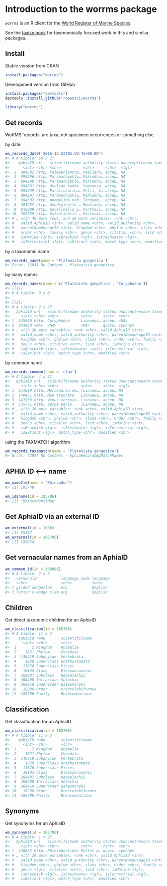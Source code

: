 <!--
%\VignetteEngine{knitr::knitr}
%\VignetteIndexEntry{Introduction to the worrms package}
%\VignetteEncoding{UTF-8}
-->



Introduction to the worrms package
==================================

`worrms` is an R client for the [World Register of Marine Species](http://www.marinespecies.org/).

See the [taxize book](https://taxize.dev) for taxonomically focused work
in this and similar packages.

## Install

Stable version from CRAN


```r
install.packages("worrms")
```

Development version from GitHub


```r
install.packages("devtools")
devtools::install_github("ropensci/worrms")
```


```r
library("worrms")
```

## Get records

WoRMS 'records' are taxa, not specimen occurrences or something else.

by date


```r
wm_records_date('2016-12-23T05:59:45+00:00')
#> # A tibble: 50 x 27
#>    AphiaID url   scientificname authority status unacceptreason taxonRankID
#>      <int> <chr> <chr>          <chr>     <chr>  <lgl>                <int>
#>  1  894302 http… Paleopolymorp… Vasilenk… accep… NA                     220
#>  2  894296 http… Parapachyphlo… Miklukho… accep… NA                     220
#>  3  894298 http… Parapachyphlo… Miklukho… accep… NA                     220
#>  4  894301 http… Ovulina radia… Seguenza… accep… NA                     220
#>  5  894299 http… Parafissurina… Petri, 1… accep… NA                     220
#>  6  894297 http… Parapachyphlo… Miklukho… accep… NA                     220
#>  7  894303 http… Anomalina nod… Terquem,… accep… NA                     220
#>  8  901957 http… Gaudryinella … Moullade… accep… NA                     220
#>  9  916899 http… Gavelinella p… Porthaul… accep… NA                     220
#> 10  902959 http… Valvulineria … Kicinski… accep… NA                     220
#> # … with 40 more rows, and 20 more variables: rank <chr>,
#> #   valid_AphiaID <int>, valid_name <chr>, valid_authority <chr>,
#> #   parentNameUsageID <int>, kingdom <chr>, phylum <chr>, class <chr>,
#> #   order <chr>, family <chr>, genus <chr>, citation <chr>, lsid <chr>,
#> #   isMarine <int>, isBrackish <lgl>, isFreshwater <lgl>,
#> #   isTerrestrial <lgl>, isExtinct <int>, match_type <chr>, modified <chr>
```

by a taxonomic name


```r
wm_records_name(name = 'Platanista gangetica')
#> Error: (204) No Content - Platanista gangetica
```

by many names


```r
wm_records_names(name = c('Platanista gangetica', 'Coryphaena'))
#> [[1]]
#> # A tibble: 0 x 0
#> 
#> [[2]]
#> # A tibble: 2 x 27
#>   AphiaID url   scientificname authority status unacceptreason taxonRankID
#>     <int> <chr> <chr>          <chr>     <chr>  <chr>                <int>
#> 1  125960 http… Coryphaena     Linnaeus… accep… <NA>                   180
#> 2  843430 <NA>  <NA>           <NA>      quara… synonym                 NA
#> # … with 20 more variables: rank <chr>, valid_AphiaID <int>,
#> #   valid_name <chr>, valid_authority <chr>, parentNameUsageID <int>,
#> #   kingdom <chr>, phylum <chr>, class <chr>, order <chr>, family <chr>,
#> #   genus <chr>, citation <chr>, lsid <chr>, isMarine <int>,
#> #   isBrackish <int>, isFreshwater <int>, isTerrestrial <int>,
#> #   isExtinct <lgl>, match_type <chr>, modified <chr>
```

by common name


```r
wm_records_common(name = 'clam')
#> # A tibble: 4 x 27
#>   AphiaID url   scientificname authority status unacceptreason taxonRankID
#>     <int> <chr> <chr>          <chr>     <chr>  <lgl>                <int>
#> 1  141919 http… Mercenaria me… (Linnaeu… accep… NA                     220
#> 2  140431 http… Mya truncata   Linnaeus… accep… NA                     220
#> 3  141936 http… Venus verruco… Linnaeus… accep… NA                     220
#> 4  575771 http… Verpa penis    (Linnaeu… accep… NA                     220
#> # … with 20 more variables: rank <chr>, valid_AphiaID <int>,
#> #   valid_name <chr>, valid_authority <chr>, parentNameUsageID <int>,
#> #   kingdom <chr>, phylum <chr>, class <chr>, order <chr>, family <chr>,
#> #   genus <chr>, citation <chr>, lsid <chr>, isMarine <int>,
#> #   isBrackish <lgl>, isFreshwater <lgl>, isTerrestrial <lgl>,
#> #   isExtinct <lgl>, match_type <chr>, modified <chr>
```

using the TAXMATCH algorithm


```r
wm_records_taxamatch(name = 'Platanista gangetica')
#> Error: (204) No Content - AphiaRecordsByMatchNames
```

## APHIA ID <--> name


```r
wm_name2id(name = "Rhincodon")
#> [1] 105749
```


```r
wm_id2name(id = 105706)
#> [1] "Rhincodontidae"
```

## Get AphiaID via an external ID


```r
wm_external(id = 1080)
#> [1] 85257
wm_external(id = 105706)
#> [1] 159854
```

## Get vernacular names from an AphiaID


```r
wm_common_id(id = 156806)
#> # A tibble: 2 x 3
#>   vernacular          language_code language
#>   <chr>               <chr>         <chr>   
#> 1 gilded wedgeclam    eng           English 
#> 2 Turton's wedge clam eng           English
```

## Children

Get direct taxonomic children for an AphiaID


```r
wm_classification(id = 105706)
#> # A tibble: 11 x 3
#>    AphiaID rank       scientificname  
#>      <int> <chr>      <chr>           
#>  1       2 Kingdom    Animalia        
#>  2    1821 Phylum     Chordata        
#>  3  146419 Subphylum  Vertebrata      
#>  4    1828 Superclass Gnathostomata   
#>  5   11676 Superclass Pisces          
#>  6   10193 Class      Elasmobranchii  
#>  7  368407 Subclass   Neoselachii     
#>  8  368408 Infraclass Selachii        
#>  9  368410 Superorder Galeomorphi     
#> 10   10208 Order      Orectolobiformes
#> 11  105706 Family     Rhincodontidae
```

## Classification

Get classification for an AphiaID


```r
wm_classification(id = 105706)
#> # A tibble: 11 x 3
#>    AphiaID rank       scientificname  
#>      <int> <chr>      <chr>           
#>  1       2 Kingdom    Animalia        
#>  2    1821 Phylum     Chordata        
#>  3  146419 Subphylum  Vertebrata      
#>  4    1828 Superclass Gnathostomata   
#>  5   11676 Superclass Pisces          
#>  6   10193 Class      Elasmobranchii  
#>  7  368407 Subclass   Neoselachii     
#>  8  368408 Infraclass Selachii        
#>  9  368410 Superorder Galeomorphi     
#> 10   10208 Order      Orectolobiformes
#> 11  105706 Family     Rhincodontidae
```

## Synonyms

Get synonyms for an AphiaID


```r
wm_synonyms(id = 105706)
#> # A tibble: 1 x 27
#>   AphiaID url   scientificname authority status unacceptreason taxonRankID
#>     <int> <chr> <chr>          <chr>     <chr>  <chr>                <int>
#> 1  148832 http… Rhiniodontidae Müller &… unacc… synonym                140
#> # … with 20 more variables: rank <chr>, valid_AphiaID <int>,
#> #   valid_name <chr>, valid_authority <chr>, parentNameUsageID <int>,
#> #   kingdom <chr>, phylum <chr>, class <chr>, order <chr>, family <chr>,
#> #   genus <lgl>, citation <chr>, lsid <chr>, isMarine <lgl>,
#> #   isBrackish <lgl>, isFreshwater <lgl>, isTerrestrial <lgl>,
#> #   isExtinct <lgl>, match_type <chr>, modified <chr>
```

